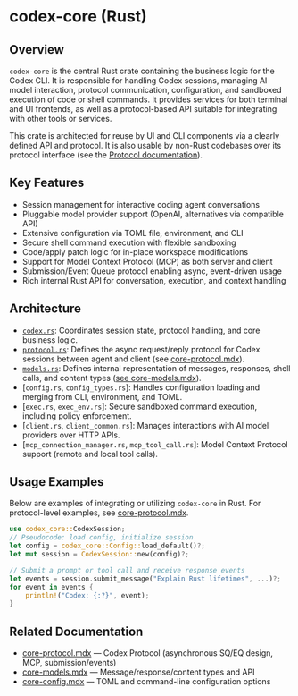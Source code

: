 # codex-core (Rust)

## Overview

`codex-core` is the central Rust crate containing the business logic for the Codex CLI. It is responsible for handling Codex sessions, managing AI model interaction, protocol communication, configuration, and sandboxed execution of code or shell commands. It provides services for both terminal and UI frontends, as well as a protocol-based API suitable for integrating with other tools or services.

This crate is architected for reuse by UI and CLI components via a clearly defined API and protocol. It is also usable by non-Rust codebases over its protocol interface (see the [Protocol documentation](./core-protocol.mdx)).

## Key Features
- Session management for interactive coding agent conversations
- Pluggable model provider support (OpenAI, alternatives via compatible API)
- Extensive configuration via TOML file, environment, and CLI
- Secure shell command execution with flexible sandboxing
- Code/apply patch logic for in-place workspace modifications
- Support for Model Context Protocol (MCP) as both server and client
- Submission/Event Queue protocol enabling async, event-driven usage
- Rich internal Rust API for conversation, execution, and context handling

## Architecture

- [`codex.rs`](../codex-rs/core/src/codex.rs): Coordinates session state, protocol handling, and core business logic.
- [`protocol.rs`](../codex-rs/core/src/protocol.rs): Defines the async request/reply protocol for Codex sessions between agent and client (see [core-protocol.mdx](./core-protocol.mdx)).
- [`models.rs`](../codex-rs/core/src/models.rs): Defines internal representation of messages, responses, shell calls, and content types ([see core-models.mdx](./core-models.mdx)).
- [`config.rs`, `config_types.rs`]: Handles configuration loading and merging from CLI, environment, and TOML.
- [`exec.rs`, `exec_env.rs`]: Secure sandboxed command execution, including policy enforcement.
- [`client.rs`, `client_common.rs`]: Manages interactions with AI model providers over HTTP APIs.
- [`mcp_connection_manager.rs`, `mcp_tool_call.rs`]: Model Context Protocol support (remote and local tool calls).

## Usage Examples

Below are examples of integrating or utilizing `codex-core` in Rust. For protocol-level examples, see [core-protocol.mdx](./core-protocol.mdx).

```rust
use codex_core::CodexSession;
// Pseudocode: load config, initialize session
let config = codex_core::Config::load_default()?;
let mut session = CodexSession::new(config)?;

// Submit a prompt or tool call and receive response events
let events = session.submit_message("Explain Rust lifetimes", ...)?;
for event in events {
    println!("Codex: {:?}", event);
}
```

## Related Documentation
- [core-protocol.mdx](./core-protocol.mdx) — Codex Protocol (asynchronous SQ/EQ design, MCP, submission/events)
- [core-models.mdx](./core-models.mdx) — Message/response/content types and API
- [core-config.mdx](./core-config.mdx) — TOML and command-line configuration options
